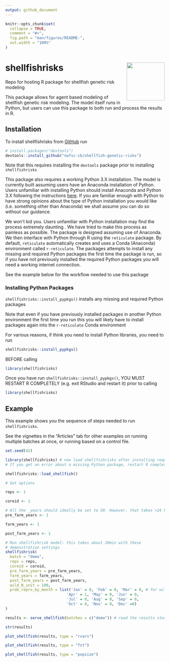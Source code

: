```yaml
---
output: github_document
---
```


<!-- README.md is generated from README.Rmd. Please edit that file -->

```r
knitr::opts_chunk$set(
  collapse = TRUE,
  comment = "#>",
  fig.path = "man/figures/README-",
  out.width = "100%"
)
```

# shellfishrisks <img src="logo.png" align="right" width="120" />

<!-- badges: start -->
<!-- badges: end -->


Repo for hosting R package for shellfish genetic risk modeling

This package allows for agent based modeling of shellfish genetic risk modeling. The model itself runs in Python, but users can use this package to both run and process the results in R. 

## Installation

To install shellfishrisks from [GitHub](https://github.com/) run

``` r
# install.packages("devtools")
devtools::install_github("nwfsc-cb/shellfish-genetic-risks")
```

Note that this requires installing the `devtools` package prior to installing `shellfishrisks`


This package also requires a working Python 3.X installation. The model is currently built assuming users have an Anaconda installation of Python. Users unfamiliar with installing Python should install Anaconda and Python 3.X following the instructions [here](https://docs.anaconda.com/anaconda/install/). If you are familiar enough with Python to have strong opinions about the type of Python installation you would like (i.e. something other than Anaconda) we shall assume you can do so without our guidance. 

We won't kid you. Users unfamiliar with Python installation may find the process extremely daunting . We have tried to make this process as painless as possible. The package is designed assuming use of Anaconda. We then interface with Python through R using the `reticulate` package. By default, `reticulate` automatically creates and uses a Conda (Anaconda) environment called `r-reticulate`. The packages attempts to install any missing and required Python packages the first time the package is run, so if you have not previously installed the required Python packages you will need a working internet connection. 


<!-- ## Windows Users -->

<!-- When installing Anaconda, be sure to  -->

<!-- 1. Select "install for all users" -->

<!-- 2. Select the option that asks if you want do add Anaconda to the system PATH (even though it suggests not to) -->


See the example below for the workflow needed to use this package

### Installing Python Packages

`shellfishrisks::install_pypkgs()` installs any missing and required Python packages
 
Note that even if you have previously installed packages in another Python environment the first time you run this you will likely have to install packages again into the `r-reticulate` Conda environment


For various reasons, if think you need to install Python libraries, you need to run 

```r
shellfishrisks::install_pypkgs()
```
BEFORE calling 

```r
library(shellfishrisks)
```

Once you have run `shellfishrisks::install_pypkgs()`, YOU MUST RESTART R COMPLETELY (e.g. exit RStudio and restart it) prior to calling

```r
library(shellfishrisks)
```


## Example


This example shows you the sequence of steps needed to run `shellfishrisks`. 

See the vignettes in the "Articles" tab for other examples on running multiple batches at once, or running based on a control file. 

```r
set.seed(42)

library(shellfishrisks) # now load shellfishrisks after installing required python packages
# If you get an error about a missing Python package, restart R completely, and then follow "Installing Python Packages" instructions

shellfishrisks::load_shellfish()

# Set options

reps <- 1

coreid <- 1

# All the _years should ideally be set to 50. However, that takes >24 hours to run. For testing, we recommend setting years to 1 to ensure the installation is working properly. 
pre_farm_years <- 1

farm_years <- 1

post_farm_years <- 1
```

```r
# Run shellfishrisk model: this takes about 20min with these 
# demonstration settings
shellfishrisk(
  batch = "demo",
  reps = reps,
  coreid = coreid,
  pre_farm_years = pre_farm_years,
  farm_years = farm_years,
  post_farm_years = post_farm_years,
  wild_N_init = 100,
  prob_repro_by_month = list('Jan' = 0, 'Feb' = 0, 'Mar' = 0, # for wild reproduction
                           'Apr' = 1, 'May' = 0, 'Jun' = 0, 
                           'Jul' = 0, 'Aug' = 0, 'Sep' = 0, 
                           'Oct' = 0, 'Nov' = 0, 'Dec' =0)
)
```

```r

results <- serve_shellfish(batches = c("demo")) # read the results stored in .txt files into a list object

str(results)

plot_shellfish(results, type = "rvars")

plot_shellfish(results, type = "fst")

plot_shellfish(results, type = "popsize")


```



